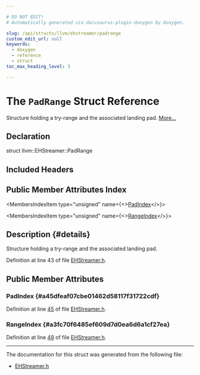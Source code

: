 ```yaml
---

# DO NOT EDIT!
# Automatically generated via docusaurus-plugin-doxygen by Doxygen.

slug: /api/structs/llvm/ehstreamer/padrange
custom_edit_url: null
keywords:
  - doxygen
  - reference
  - struct
toc_max_heading_level: 3

---
```





# The `PadRange` Struct Reference

<DoxygenPage pluginConfig={pluginConfig}>

Structure holding a try-range and the associated landing pad. <a href="#details">More...</a>

## Declaration

<CodeBlock>struct llvm::EHStreamer::PadRange</CodeBlock>

## Included Headers

<IncludesList>
<IncludesListItem
  filePath="CodeGen/AsmPrinter/EHStreamer.h"
  permalink="/docs/api/files/lib/lib/codegen/lib/codegen/asmprinter/ehstreamer-h"
  isLocal="true" />
</IncludesList>

## Public Member Attributes Index

<MembersIndex>

<MembersIndexItem
  type="unsigned"
  name={<><a href="#a45dfeaf07cbe01462d58117f31722cdf">PadIndex</a></>}>
</MembersIndexItem>

<MembersIndexItem
  type="unsigned"
  name={<><a href="#a3fc70f6485ef609d7d0ea6d6a1cf27ea">RangeIndex</a></>}>
</MembersIndexItem>

</MembersIndex>

## Description {#details}

Structure holding a try-range and the associated landing pad.

Definition at line 43 of file <a href="/docs/api/files/lib/lib/codegen/lib/codegen/asmprinter/ehstreamer-h">EHStreamer.h</a>.

<SectionDefinition>

## Public Member Attributes

### PadIndex {#a45dfeaf07cbe01462d58117f31722cdf}

<MemberDefinition
  prototype="unsigned llvm::EHStreamer::PadRange::PadIndex">

Definition at line <a href="/docs/api/files/lib/lib/codegen/lib/codegen/asmprinter/ehstreamer-h/#l00045">45</a> of file <a href="/docs/api/files/lib/lib/codegen/lib/codegen/asmprinter/ehstreamer-h">EHStreamer.h</a>.
</MemberDefinition>

### RangeIndex {#a3fc70f6485ef609d7d0ea6d6a1cf27ea}

<MemberDefinition
  prototype="unsigned llvm::EHStreamer::PadRange::RangeIndex">

Definition at line <a href="/docs/api/files/lib/lib/codegen/lib/codegen/asmprinter/ehstreamer-h/#l00048">48</a> of file <a href="/docs/api/files/lib/lib/codegen/lib/codegen/asmprinter/ehstreamer-h">EHStreamer.h</a>.
</MemberDefinition>

</SectionDefinition>

<hr/>

The documentation for this struct was generated from the following file:

<ul>
<li><a href="/docs/api/files/lib/lib/codegen/lib/codegen/asmprinter/ehstreamer-h">EHStreamer.h</a></li>
</ul>

</DoxygenPage>
